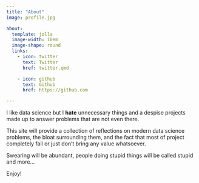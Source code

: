 ```yaml
---
title: "About"
image: profile.jpg

about:
  template: jolla
  image-width: 10em
  image-shape: round
  links:
    - icon: twitter
      text: Twitter
      href: twitter.qmd

    - icon: github
      text: Github
      href: https://github.com

---
```


I like data science but I **hate** unnecessary things and a despise projects made up to answer problems that are not even there.

This site will provide a collection of reflections on modern data science problems, the bloat surrounding them, and the fact that most of project completely fail or just don't bring any value whatsoever.

Swearing will be abundant, people doing stupid things will be called stupid and more...

Enjoy!
